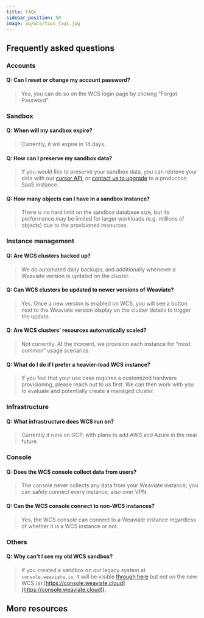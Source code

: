 ```yaml
---
title: FAQs
sidebar_position: 50
image: og/wcs/tips_faqs.jpg
---
```


## Frequently asked questions

### Accounts

#### Q: Can I reset or change my account password?

> Yes, you can do so on the WCS login page by clicking "Forgot Password".

### Sandbox

#### Q: When will my sandbox expire?

> Currently, it will expire in 14 days.

#### Q: How can I preserve my sandbox data?

> If you would like to preserve your sandbox data, you can retrieve your data with our [cursor API](/developers/weaviate/api/rest/objects#exhaustive-listing-using-a-cursor-after), or [contact us to upgrade](/products#contact-sales) to a production SaaS instance.

#### Q: How many objects can I have in a sandbox instance?

> There is no hard limit on the sandbox database size, but its performance may be limited for larger workloads (e.g. millions of objects) due to the provisioned resources.

### Instance management

#### Q: Are WCS clusters backed up?

> We do automated daily backups, and additionally whenever a Weaviate version is updated on the cluster.

#### Q: Can WCS clusters be updated to newer versions of Weaviate?

> Yes. Once a new version is enabled on WCS, you will see a button next to the Weaviate version display on the cluster details to trigger the update.

#### Q: Are WCS clusters' resources automatically scaled?

> Not currently. At the moment, we provision each instance for “most common” usage scenarios.

#### Q: What do I do if I prefer a heavier-load WCS instance?

> If you feel that your use case requires a customized hardware provisioning, please reach out to us first. We can then work with you to evaluate and potentially create a managed cluster.

### Infrastructure

#### Q: What infrastructure does WCS run on?

> Currently it runs on GCP, with plans to add AWS and Azure in the near future.

### Console

#### Q: Does the WCS console collect data from users?

> The console never collects any data from your Weaviate instance; you can safely connect every instance, also over VPN.

#### Q: Can the WCS console connect to non-WCS instances?

> Yes, the WCS console can connect to a Weaviate instance regardless of whether it is a WCS instance or not.

### Others

#### Q: Why can't I see my old WCS sandbox?

> If you created a sandbox on our legacy system at `console.weaviate.io`, it will be visible [through here](https://console.weaviate.io/) but not on the new WCS (at [https://console.weaviate.cloud](https://console.weaviate.cloud)).

## More resources


<WCSDocsMoreResources />
